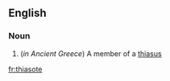 ==English==

===Noun===
{{en-noun}}

#(''in Ancient Greece'') A member of a [[thiasus]]

[[fr:thiasote]]